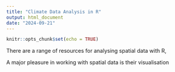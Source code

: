 ```yaml
---
title: "Climate Data Analysis in R"
output: html_document
date: "2024-09-21"
---
```


```r
knitr::opts_chunk$set(echo = TRUE)
```


There are a range of resources for analysing spatial data with R,


A major pleasure in working with spatial data is their visualisation